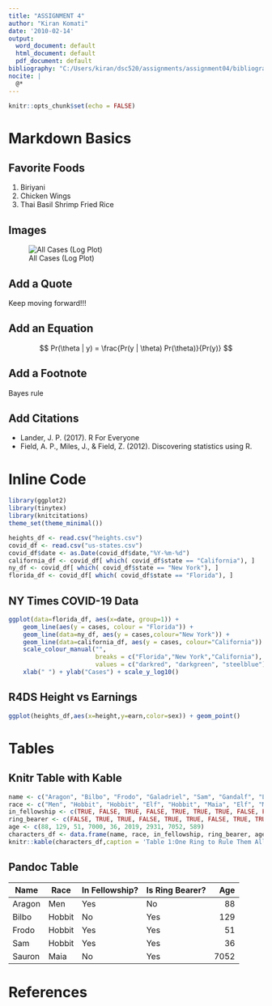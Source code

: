 ```yaml
---
title: "ASSIGNMENT 4"
author: "Kiran Komati"
date: '2010-02-14'
output:
  word_document: default
  html_document: default
  pdf_document: default
bibliography: "C:/Users/kiran/dsc520/assignments/assignment04/bibliography.bib"
nocite: |
  @*
---
```


```r
knitr::opts_chunk$set(echo = FALSE)
```

# Markdown Basics

## Favorite Foods
1. Biriyani
2. Chicken Wings
3. Thai Basil Shrimp Fried Rice


## Images
![All Cases (Log Plot)](C:/Users/kiran/dsc520/completed/assignment04/plots/10-all-cases-log.png)

## Add a Quote
Keep moving forward!!!

## Add an Equation
$$
Pr(\theta | y) = \frac{Pr(y | \theta) Pr(\theta)}{Pr(y)}
$$

## Add a Footnote

Bayes rule

## Add Citations

* Lander, J. P. (2017). R For Everyone
* Field, A. P., Miles, J., & Field, Z. (2012). Discovering statistics using R.

# Inline Code

```r
library(ggplot2)
library(tinytex)
library(knitcitations)
theme_set(theme_minimal())

heights_df <- read.csv("heights.csv")
covid_df <- read.csv("us-states.csv")
covid_df$date <- as.Date(covid_df$date,"%Y-%m-%d")
california_df <- covid_df[ which( covid_df$state == "California"), ]
ny_df <- covid_df[ which( covid_df$state == "New York"), ]
florida_df <- covid_df[ which( covid_df$state == "Florida"), ]
```

## NY Times COVID-19 Data
```r
ggplot(data=florida_df, aes(x=date, group=1)) +
    geom_line(aes(y = cases, colour = "Florida")) +
    geom_line(data=ny_df, aes(y = cases,colour="New York")) +
    geom_line(data=california_df, aes(y = cases, colour="California")) +
    scale_colour_manual("",
                        breaks = c("Florida","New York","California"),
                        values = c("darkred", "darkgreen", "steelblue")) +
    xlab(" ") + ylab("Cases") + scale_y_log10()
```

## R4DS Height vs Earnings

```r
ggplot(heights_df,aes(x=height,y=earn,color=sex)) + geom_point()
```

# Tables

## Knitr Table with Kable
```r

name <- c("Aragon", "Bilbo", "Frodo", "Galadriel", "Sam", "Gandalf", "Legolas", "Sauron", "Gollum")
race <- c("Men", "Hobbit", "Hobbit", "Elf", "Hobbit", "Maia", "Elf", "Maia", "Hobbit")
in_fellowship <- c(TRUE, FALSE, TRUE, FALSE, TRUE, TRUE, TRUE, FALSE, FALSE)
ring_bearer <- c(FALSE, TRUE, TRUE, FALSE, TRUE, TRUE, FALSE, TRUE, TRUE)
age <- c(88, 129, 51, 7000, 36, 2019, 2931, 7052, 589)
characters_df <- data.frame(name, race, in_fellowship, ring_bearer, age)
knitr::kable(characters_df,caption = 'Table 1:One Ring to Rule Them All') 
```


## Pandoc Table


| Name      | Race      | In Fellowship? | Is Ring Bearer? | Age    |
|-----------|-----------|----------------|-----------------|-------:|
| Aragon    | Men       | Yes            | No             | 88     |
| Bilbo        | Hobbit    | No            | Yes            | 129    |
| Frodo        | Hobbit   | Yes           | Yes            | 51     |
| Sam      | Hobbit   | Yes           | Yes            | 36     |
| Sauron    | Maia     | No            | Yes            | 7052   |

# References
